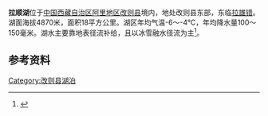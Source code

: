{{Infobox_lake
 |湖泊名稱 =拉顺湖
 |湖泊照片 = 
 |湖泊照片標題 = 
 |測深圖 =
 |測深圖標題 =
 |湖泊所在地 = [[中国|中国]][[西藏|西藏]]
 |座標 = {{coord |34|16|N|85|04|E|display=inline,title|scale:500000_type:waterbody_region:CN}}
 |湖泊類別 = [[咸水湖|咸水湖]]
 |流入 =
 |流出 = 
 |集水區面積 =
 |集水區國家 =
 |湖泊長度 =10公里
 |湖泊闊度 =最大3.5公里<br />平均1.8公里
 |湖泊面積 =18平方公里
 |平均深度 = 
 |最深深度 = 
 |水體體積 = 
 |湖水停留時間 =
 |湖岸線長度 =
 |海拔高度 =4870米
 |湖中島嶼 =
 |湖邊城鎮 =
}}
{{Location map
 |China Tibet Ngari
 |mark=<!--dot-->Blue pog.svg
 |lat_deg=34|lat_min=16|lat_sec =
 |lon_deg=85|lon_min=04|lon_sec =
 |caption=拉顺湖在[[西藏|西藏]]的位置。
 |position=right
 |width=350
 |float=right
}}
'''拉顺湖'''位于[[中国|中国]][[西藏自治区|西藏自治区]][[阿里地区|阿里地区]][[改则县|改则县]]境内，地处改则县东部，东临[[拉雄错|拉雄错]]。湖面海拔4870米，面积18平方公里。湖区年均气温-6～-4℃，年均降水量100～150毫米。湖水主要靠地表径流补给，且以冰雪融水径流为主<ref>{{cite book zh |author=王苏民 窦鸿身 |title=中国湖泊志 |format=M |edition=1 |location=北京 |publisher=科学出版社 |date=1998|pages=458|id= ISBN 7-03-006706-1}}</ref>。
==参考资料==
{{Reflist}}

[[Category:改则县湖泊|Category:改则县湖泊]]